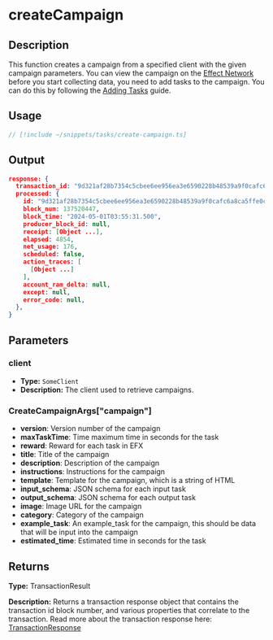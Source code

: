 # createCampaign

## Description

This function creates a campaign from a specified client with the given campaign parameters.
You can view the campaign on the [Effect Network](https://app.effect.network/campaigns) before you start collecting data, 
you need to add tasks to the campaign. You can do this by following the [Adding Tasks](/docs/collecting-data/adding-tasks) guide.

## Usage

```ts twoslash
// [!include ~/snippets/tasks/create-campaign.ts]
```
## Output

```json
response: {
  transaction_id: "9d321af28b7354c5cbee6ee956ea3e6590228b48539a9f0cafc6a8ca5ffe0ca2",
  processed: {
    id: "9d321af28b7354c5cbee6ee956ea3e6590228b48539a9f0cafc6a8ca5ffe0ca2",
    block_num: 137520447,
    block_time: "2024-05-01T03:55:31.500",
    producer_block_id: null,
    receipt: [Object ...],
    elapsed: 4854,
    net_usage: 176,
    scheduled: false,
    action_traces: [
      [Object ...]
    ],
    account_ram_delta: null,
    except: null,
    error_code: null,
  },
}
```
## Parameters


### client
- **Type:** `SomeClient`
- **Description:** The client used to retrieve campaigns.

### CreateCampaignArgs["campaign"]
- **version**: Version number of the campaign
- **maxTaskTime**: Time maximum time in seconds for the task
- **reward**: Reward for each task in EFX
- **title**: Title of the campaign
- **description**: Description of the campaign
- **instructions**: Instructions for the campaign
- **template**: Template for the campaign, which is a string of HTML
- **input_schema**: JSON schema for each input task
- **output_schema**: JSON schema for each output task
- **image**: Image URL for the campaign
- **category**: Category of the campaign
- **example_task**: An example_task for the campaign, this should be data that will be input into the campaign
- **estimated_time**: Estimated time in seconds for the task

## Returns

**Type:**  TransactionResult 

**Description:** 
Returns a transaction response object that contains the transaction id block number, and various properties that correlate to the transaction.
Read more about the transaction response here: [TransactionResponse](/docs/glossary/types#transaction-result)
